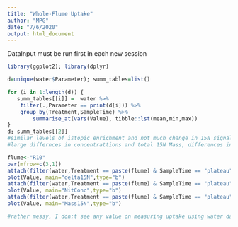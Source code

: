 ```yaml
---
title: "Whole-Flume Uptake"
author: "MPG"
date: "7/6/2020"
output: html_document
---
```

DataInput must be run first in each new session 
```r
library(ggplot2); library(dplyr)

d=unique(water$Parameter); summ_tables=list()

for (i in 1:length(d)) {
   summ_tables[[i]] =  water %>%
    filter(.,Parameter == print(d[i])) %>%
    group_by(Treatment,SampleTime) %>%
        summarise_at(vars(Value), tibble::lst(mean,min,max))
}
d; summ_tables[[2]]
#similar levels of istopic enrichment and not much change in 15N signal at plateau
#large differnces in concentrattions and total 15N Mass, differences in concentrations suggest biological-acitvity even when water leaked out of the flumes over the addition time

flume<-"R10" 
par(mfrow=c(3,1))
attach(filter(water,Treatment == paste(flume) & SampleTime == "plateau" & Parameter =="delta15N"))
plot(Value, main="delta15N",type="b")
attach(filter(water,Treatment == paste(flume) & SampleTime == "plateau" & Parameter =="NitConc"))
plot(Value, main="NitConc",type="b")
attach(filter(water,Treatment == paste(flume) & SampleTime == "plateau" & Parameter =="Mass15N"))
plot(Value, main="Mass15N",type="b")

#rather messy, I don;t see any value on measuring uptake using water data if no clear decay is observed. Perhaps we had too much release, seems consistent that concentrations are usually lowest after ~120minutes, then go back up, this turnover rate falls within previous work. 


```

